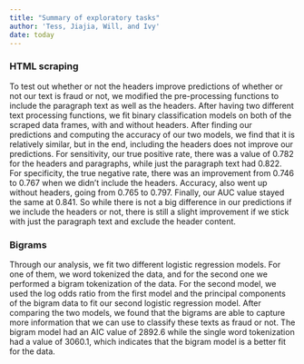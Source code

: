 ```yaml
---
title: "Summary of exploratory tasks"
author: 'Tess, Jiajia, Will, and Ivy'
date: today
---
```


### HTML scraping

To test out whether or not the headers improve predictions of whether or not our text is fraud or not, we modified the pre-processing functions to include the paragraph text as well as the headers. After having two different text processing functions, we fit binary classification models on both of the scraped data frames, with and without headers. After finding our predictions and computing the accuracy of our two models, we find that it is relatively similar, but in the end, including the headers does not improve our predictions. For sensitivity, our true positive rate, there was a value of 0.782 for the headers and paragraphs, while just the paragraph text had 0.822. For specificity, the true negative rate, there was an improvement from 0.746 to 0.767 when we didn't include the headers. Accuracy, also went up without headers, going from 0.765 to 0.797. Finally, our AUC value stayed the same at 0.841. So while there is not a big difference in our predictions if we include the headers or not, there is still a slight improvement if we stick with just the paragraph text and exclude the header content. 

### Bigrams


Through our analysis, we fit two different logistic regression models. For one of them, we word tokenized the data, and for the second one we performed a bigram tokenization of the data. For the second model, we used the log odds ratio from the first model and the principal components of the bigram data to fit our second logistic regression model. After comparing the two models, we found that the bigrams are able to capture more information that we can use to classify these texts as fraud or not. The bigram model had an AIC value of 2892.6 while the single word tokenization had a value of 3060.1, which indicates that the bigram model is a better fit for the data. 

